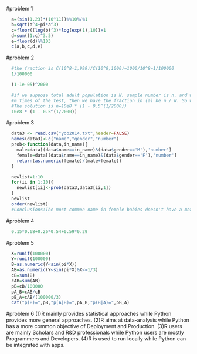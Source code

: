#problem 1
```{r problem1}
  a=(sin(1.23)*(10^11))%%10%/%1
  b=sqrt(a^4+pi*a^3)
  c=floor((log(b)^3)*log(exp(1),10))+1
  d=sum((1:c)^3.5)
  e=floor(d)%%103
  c(a,b,c,d,e)
```

#problem 2
```{r problem2 (a)}
  #the fraction is C(10^8-1,999)/C(10^8,1000)=1000/10^8=1/100000
  1/100000
```

```{r problem2 (b)}
  (1-1e-05)^2000
```

```{r problem2 (c)}
  #if we suppose total adult population is N, sample number is n, and we repeat
  #m times of the test, then we have the fraction in (a) be n / N. So what we        #should solve n for (1-n/N)^m=0.5 given N=10e8 and m=2000
  #The solution is n=10e8 * (1 - 0.5^(1/2000))
  10e8 * (1 - 0.5^(1/2000))
```
#problem 3
```{r problem3}
  data3 <- read.csv("yob2014.txt",header=FALSE)
  names(data3)<-c("name","gender","number")
  prob<-function(data,in_name){
    male=data[(data$name==in_name)&(data$gender=='M'),'number']
    female=data[(data$name==in_name)&(data$gender=='F'),'number']
    return(as.numeric(female)/(male+female))
  }

  newlist=1:10
  for(ii in 1:10){
    newlist[ii]<-prob(data3,data3[ii,1])
  }
  newlist
  order(newlist)
  #Conclusions:The most common name in female babies doesn't have a maximum          #probability value. It illustrates that maybe it's just natural for people to      #come with this kind of names although it's not the most suitable for girls.
```
#problem 4
```{r problem4}
  0.15*0.68+0.26*0.54+0.59*0.29
```

#problem 5
```{r problem5}
  X=runif(100000)
  Y=runif(100000)
  B=as.numeric(Y<sin(pi*X))
  AB=as.numeric(Y<sin(pi*X)&X<=1/3)
  cB=sum(B)
  cAB=sum(AB)
  pB=cB/100000
  pA_B=cAB/cB
  pB_A=cAB/(100000/3)
  cat("p(B)=",pB,"p(A|B)=",pA_B,"p(B|A)=",pB_A)
```

#problem 6
(1)R mainly provides statistical approaches while Python provides more general approaches.
(2)R aims at data-analysis while Python has a more common objective of Deployment and Production.
(3)R users are mainly Scholars and R&D professionals while Python users are mostly Programmers and Developers.
(4)R is used to run locally while Python can be integrated with apps.